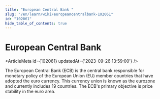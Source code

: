 ```yaml
---
title: "European Central Bank "
slug: "/en/learn/wiki/europeancentralbank-102061"
id: "102061"
hide_table_of_contents: true
---
```



# European Central Bank 

<ArticleMeta id={102061} updatedAt={'2023-09-26 13:59:00'} />
<div className='border-solid border-b border-t-0 my-4 border-[var(--ifm-color-gray-300)]' />

The European Central Bank (ECB) is the central bank responsible for monetary policy of the European Union (EU) member countries that have adopted the euro currency. This currency union is known as the eurozone and currently includes 19 countries. The ECB's primary objective is price stability in the euro area.

